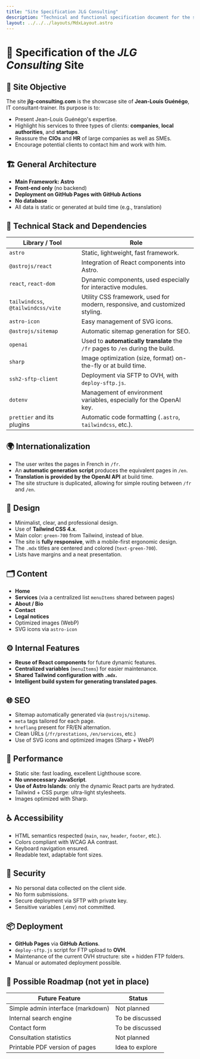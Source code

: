 ```yaml
---
title: "Site Specification JLG Consulting"
description: "Technical and functional specification document for the showcase site jlg-consulting.com"
layout: ../../../layouts/MdxLayout.astro
---
```



# 📄 Specification of the _JLG Consulting_ Site

## 🧭 Site Objective

The site **jlg-consulting.com** is the showcase site of **Jean-Louis Guénégo**, IT consultant-trainer. Its purpose is to:

- Present Jean-Louis Guénégo's expertise.
- Highlight his services to three types of clients: **companies**, **local authorities**, and **startups**.
- Reassure the **CIOs** and **HR** of large companies as well as SMEs.
- Encourage potential clients to contact him and work with him.

## 🏗️ General Architecture

- **Main Framework: Astro**
- **Front-end only** (no backend)
- **Deployment on GitHub Pages with GitHub Actions**
- **No database**
- All data is static or generated at build time (e.g., translation)

## 🧩 Technical Stack and Dependencies

| Library / Tool                     | Role                                                                                         |
| ---------------------------------- | -------------------------------------------------------------------------------------------- |
| `astro`                            | Static, lightweight, fast framework.                                                         |
| `@astrojs/react`                   | Integration of React components into Astro.                                                  |
| `react`, `react-dom`               | Dynamic components, used especially for interactive modules.                                 |
| `tailwindcss`, `@tailwindcss/vite` | Utility CSS framework, used for modern, responsive, and customized styling.                 |
| `astro-icon`                       | Easy management of SVG icons.                                                                |
| `@astrojs/sitemap`                 | Automatic sitemap generation for SEO.                                                        |
| `openai`                           | Used to **automatically translate** the `/fr` pages to `/en` during the build.              |
| `sharp`                            | Image optimization (size, format) on-the-fly or at build time.                             |
| `ssh2-sftp-client`                 | Deployment via SFTP to OVH, with `deploy-sftp.js`.                                         |
| `dotenv`                           | Management of environment variables, especially for the OpenAI key.                         |
| `prettier` and its plugins         | Automatic code formatting (`.astro`, `tailwindcss`, etc.).                                  |

## 🌍 Internationalization

- The user writes the pages in French in `/fr`.
- An **automatic generation script** produces the equivalent pages in `/en`.
- **Translation is provided by the OpenAI API** at build time.
- The site structure is duplicated, allowing for simple routing between `/fr` and `/en`.

## 🎨 Design

- Minimalist, clear, and professional design.
- Use of **Tailwind CSS 4.x**.
- Main color: `green-700` from Tailwind, instead of blue.
- The site is **fully responsive**, with a mobile-first ergonomic design.
- The `.mdx` titles are centered and colored (`text-green-700`).
- Lists have margins and a neat presentation.

## 🗂️ Content

- **Home**
- **Services** (via a centralized list `menuItems` shared between pages)
- **About / Bio**
- **Contact**
- **Legal notices**
- Optimized images (WebP)
- SVG icons via `astro-icon`

## ⚙️ Internal Features

- **Reuse of React components** for future dynamic features.
- **Centralized variables** (`menuItems`) for easier maintenance.
- **Shared Tailwind configuration with `.mdx`.**
- **Intelligent build system for generating translated pages**.

## 🌐 SEO

- Sitemap automatically generated via `@astrojs/sitemap`.
- `meta` tags tailored for each page.
- `hreflang` present for FR/EN alternation.
- Clean URLs (`/fr/prestations`, `/en/services`, etc.)
- Use of SVG icons and optimized images (Sharp + WebP)

## 🚀 Performance

- Static site: fast loading, excellent Lighthouse score.
- **No unnecessary JavaScript**.
- **Use of Astro Islands**: only the dynamic React parts are hydrated.
- Tailwind + CSS purge: ultra-light stylesheets.
- Images optimized with Sharp.

## ♿ Accessibility

- HTML semantics respected (`main`, `nav`, `header`, `footer`, etc.).
- Colors compliant with WCAG AA contrast.
- Keyboard navigation ensured.
- Readable text, adaptable font sizes.

## 🔐 Security

- No personal data collected on the client side.
- No form submissions.
- Secure deployment via SFTP with private key.
- Sensitive variables (.env) not committed.

## 📦 Deployment

- **GitHub Pages** via **GitHub Actions**.
- `deploy-sftp.js` script for FTP upload to **OVH**.
- Maintenance of the current OVH structure: site + hidden FTP folders.
- Manual or automated deployment possible.

## 📘 Possible Roadmap (not yet in place)

| Future Feature                     | Status         |
| ---------------------------------- | -------------- |
| Simple admin interface (markdown)  | Not planned    |
| Internal search engine             | To be discussed |
| Contact form                       | To be discussed |
| Consultation statistics            | Not planned    |
| Printable PDF version of pages     | Idea to explore |